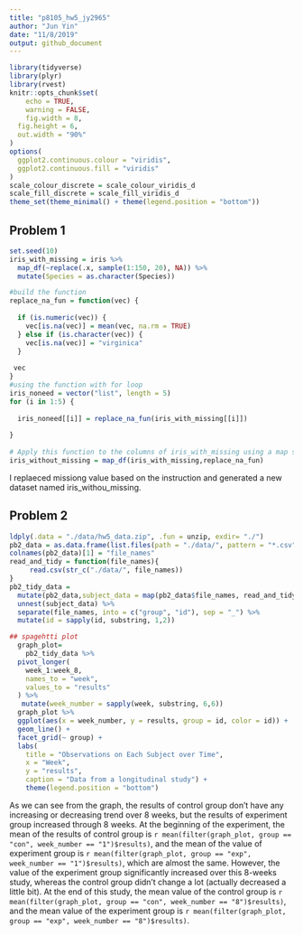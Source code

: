 ```yaml
---
title: "p8105_hw5_jy2965"
author: "Jun Yin"
date: "11/8/2019"
output: github_document
---
```


```r
library(tidyverse)
library(plyr)
library(rvest)
knitr::opts_chunk$set(
	echo = TRUE,
	warning = FALSE,
	fig.width = 8, 
  fig.height = 6,
  out.width = "90%"
)
options(
  ggplot2.continuous.colour = "viridis",
  ggplot2.continuous.fill = "viridis"
)
scale_colour_discrete = scale_colour_viridis_d
scale_fill_discrete = scale_fill_viridis_d
theme_set(theme_minimal() + theme(legend.position = "bottom"))

```



## Problem 1


```r
set.seed(10)
iris_with_missing = iris %>% 
  map_df(~replace(.x, sample(1:150, 20), NA)) %>%
  mutate(Species = as.character(Species))
```


```r
#build the function
replace_na_fun = function(vec) {
  
  if (is.numeric(vec)) {
    vec[is.na(vec)] = mean(vec, na.rm = TRUE)
  } else if (is.character(vec)) {
    vec[is.na(vec)] = "virginica"
  } 
  
 vec
}
#using the function with for loop
iris_noneed = vector("list", length = 5)
for (i in 1:5) {
  
  iris_noneed[[i]] = replace_na_fun(iris_with_missing[[i]])
  
}
 
# Apply this function to the columns of iris_with_missing using a map statement
iris_without_missing = map_df(iris_with_missing,replace_na_fun) 

```


I replaeced missiong value based on the instruction and generated a new dataset named iris_withou_missing.



## Problem 2

```r
ldply(.data = "./data/hw5_data.zip", .fun = unzip, exdir= "./")
pb2_data = as.data.frame(list.files(path = "./data/", pattern = "*.csv")) 
colnames(pb2_data)[1] = "file_names"
read_and_tidy = function(file_names){
     read.csv(str_c("./data/", file_names)) 
}
pb2_tidy_data = 
  mutate(pb2_data,subject_data = map(pb2_data$file_names, read_and_tidy)) %>% 
  unnest(subject_data) %>% 
  separate(file_names, into = c("group", "id"), sep = "_") %>% 
  mutate(id = sapply(id, substring, 1,2))

## spagehtti plot
  graph_plot=
    pb2_tidy_data %>% 
  pivot_longer(
    week_1:week_8,
    names_to = "week",
    values_to = "results"
  ) %>% 
   mutate(week_number = sapply(week, substring, 6,6))
  graph_plot %>% 
  ggplot(aes(x = week_number, y = results, group = id, color = id)) +
  geom_line() +
  facet_grid(~ group) +
  labs(
    title = "Observations on Each Subject over Time",
    x = "Week",
    y = "results",
    caption = "Data from a longitudinal study") +
    theme(legend.position = "bottom")

```


As we can see from the graph, the results of control group don't have any increasing or decreasing trend over 8 weeks, but the results of experiment group increased through 8 weeks.
At the beginning of the experiment, the mean of the results of control group is `r mean(filter(graph_plot, group == "con", week_number == "1")$results)`, and the mean of the value of experiment group is `r mean(filter(graph_plot, group == "exp", week_number == "1")$results)`, which are almost the same. However, the value of the experiment group significantly increased over this 8-weeks study, whereas the control group didn't change a lot (actually decreased a little bit). At the end of this study, the mean value of the control group is `r mean(filter(graph_plot, group == "con", week_number == "8")$results)`, and the mean value of the experiment group is `r mean(filter(graph_plot, group == "exp", week_number == "8")$results)`.


